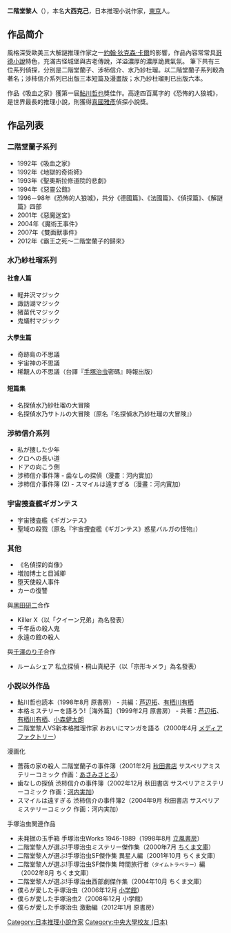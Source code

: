 {{Infobox writer <!-- see Template:Infobox writer -->
| name         = 二階堂黎人
| image        = 
| imagesize    = 
| caption      = 
| pseudonym    = 
| birthname    = 大西克己
| birthdate    = {{Birth date and age|1959|7|19|df=y}}
| birthplace   = {{JPN}}[[東京都|東京都]]
| occupation   = [[小說家|小說家]]
| nationality  = {{JPN}}
| period       = 
| genre        = 推理小説
| subject      = 
| movement     =  
| notableworks = 
| spouse       = 
| partner      = 
| children     = 
| relatives    = 
| influences   =  
| influenced   = 
| notable_works = 
| awards       =  
| debut_works =
| signature = 
| website =  
}}
{{Japanese|japanese=二阶堂黎人|kana=にかいどう れいと|romaji=}}'''二階堂黎人'''（{{bd|1959年|7月19日}}），本名'''大西克己'''，日本推理小说作家，[[東京|東京]]人。

== 作品简介 ==
風格深受歐美三大解謎推理作家之一[[約翰·狄克森·卡爾|約翰·狄克森·卡爾]]的影響，作品內容常常具[[哥德小說|哥德小說]]特色，充滿古怪城堡與古老傳說，洋溢濃厚的濃厚詭異氣氛。
筆下共有三位系列偵探，分別是二階堂蘭子、涉柿信介、水乃紗杜瑠。以二階堂蘭子系列較為著名；涉柿信介系列已出版三本短篇及漫畫版；水乃紗杜瑠則已出版六本。

作品《吸血之家》獲第一屆[[鮎川哲也|鮎川哲也]]獎佳作。高達四百萬字的《恐怖的人狼城》，是世界最長的推理小說，則獲得[[喜國雅彥|喜國雅彥]]偵探小說獎。

== 作品列表 ==

=== 二階堂蘭子系列 ===
* 1992年《吸血之家》
* 1992年《地獄的奇術師》
* 1993年《聖奧斯拉修道院的悲劇》
* 1994年《惡靈公館》
* 1996－98年《恐怖的人狼城》，共分《德國篇》、《法國篇》、《偵探篇》、《解謎篇》四部
* 2001年《惡魔迷宮》
* 2004年《魔術王事件》
* 2007年《雙面獸事件》
* 2012年《霸王之死〜二階堂蘭子的歸來》

=== 水乃紗杜瑠系列 ===
==== 社會人篇 ====
*軽井沢マジック
*諏訪湖マジック
*猪苗代マジック
*鬼蟻村マジック

==== 大學生篇 ====
*奇跡島の不思議
*宇宙神の不思議
*稀覯人の不思議（台譯『[[手塚治虫|手塚治虫]]密碼』時報出版）

==== 短篇集 ====
*名探偵水乃紗杜瑠の大冒険
*名探偵水乃サトルの大冒険（原名『名探偵水乃紗杜瑠の大冒険』）

=== 涉柿信介系列 ===
*私が捜した少年
*クロへの長い道
*ドアの向こう側
*涉柿信介事件簿 - 歯なしの探偵（漫畫：河内實加）
*涉柿信介事件簿 (2) - スマイルは遠すぎる（漫畫：河内實加）

===宇宙捜査艦ギガンテス===
*宇宙捜査艦《ギガンテス》
*聖域の殺戮（原名『宇宙捜査艦《ギガンテス》惑星バルガの怪物』）
 
=== 其他 ===
*《名偵探的肖像》
*増加博士と目減卿
*堕天使殺人事件
*カーの復讐
;與[[黑田研二|黑田研二]]合作 
*Killer X（以「クイーン兄弟」為名發表）
*千年岳の殺人鬼
*永遠の館の殺人
;與[[千澤のり子|千澤のり子]]合作
*ルームシェア 私立探偵・桐山真紀子（以「宗形キメラ」為名發表）
===小説以外作品===
*鮎川哲也読本（1998年8月 原書房） - 共編：[[芦辺拓|芦辺拓]]、[[有栖川有栖|有栖川有栖]]
*本格ミステリーを語ろう!［海外篇］（1999年2月 原書房） - 共著：[[芦辺拓|芦辺拓]]、[[有栖川有栖|有栖川有栖]]、[[小森健太朗|小森健太朗]]
*二階堂黎人VS新本格推理作家 おおいにマンガを語る（2000年4月 [[メディアファクトリー|メディアファクトリー]]）
;漫画化
*薔薇の家の殺人 二階堂蘭子の事件簿（2001年2月 [[秋田書店|秋田書店]] サスペリアミステリーコミック 作画：[[あさみさとる|あさみさとる]]）
*歯なしの探偵 渋柿信介の事件簿（2002年12月 秋田書店 サスペリアミステリーコミック 作画：[[河内実加|河内実加]]）
*スマイルは遠すぎる 渋柿信介の事件簿2（2004年9月 秋田書店 サスペリアミステリーコミック 作画：河内実加）
;手塚治虫関連作品
*未発掘の玉手箱 手塚治虫Works 1946-1989（1998年8月 [[立風書房|立風書房]]）
*二階堂黎人が選ぶ!手塚治虫ミステリー傑作集（2000年7月 [[ちくま文庫|ちくま文庫]]）
*二階堂黎人が選ぶ!手塚治虫SF傑作集 異星人編（2001年10月 ちくま文庫）
*二階堂黎人が選ぶ!手塚治虫SF傑作集 時間旅行者<small>（タイムトラベラー）</small>編（2002年8月 ちくま文庫）
*二階堂黎人が選ぶ!手塚治虫西部劇傑作集（2004年10月 ちくま文庫）
*僕らが愛した手塚治虫（2006年12月 [[小学館|小学館]]）
*僕らが愛した手塚治虫2（2008年12月 小学館）
*僕らが愛した手塚治虫 激動編（2012年1月 原書房）

{{DEFAULTSORT:Nikaido Reito}}
[[Category:日本推理小說作家|Category:日本推理小說作家]]
[[Category:中央大學校友_(日本)|Category:中央大學校友 (日本)]]